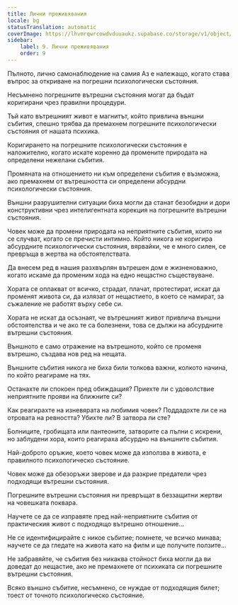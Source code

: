 ```yaml
---
title: Лични преживявания
locale: bg
statusTranslation: automatic
coverImage: https://lhvmrqwrcowdvduuaukz.supabase.co/storage/v1/object/public/strapi-uploads/small_cover-tratado-de-psicologia-revolucionaria.webp-5e15e1cec4e0ebebcde5d7fc7565d8fd.webp
sidebar:
    label: 9. Лични преживявания
    order: 9
---
```

Пълното, лично самонаблюдение на самия Аз е належащо, когато става въпрос за откриване на погрешни психологически състояния.

Несъмнено погрешните вътрешни състояния могат да бъдат коригирани чрез правилни процедури.

Тъй като вътрешният живот е магнитът, който привлича външни събития, спешно трябва да премахнем погрешните психологически състояния от нашата психика.

Коригирането на погрешните психологически състояния е наложително, когато искате коренно да промените природата на определени нежелани събития.

Промяната на отношението ни към определени събития е възможна, ако премахнем от вътрешността си определени абсурдни психологически състояния.

Външни разрушителни ситуации биха могли да станат безобидни и дори конструктивни чрез интелигентната корекция на погрешните вътрешни състояния.

Човек може да промени природата на неприятните събития, които ни се случват, когато се пречисти интимно. Който никога не коригира абсурдните психологически състояния, вярвайки, че е много силен, се превръща в жертва на обстоятелствата.

Да внесем ред в нашия разхвърлян вътрешен дом е жизненоважно, когато искаме да променим хода на едно нещастно съществуване.

Хората се оплакват от всичко, страдат, плачат, протестират, искат да променят живота си, да излязат от нещастието, в което се намират, за съжаление не работят върху себе си.

Хората не искат да осъзнаят, че вътрешният живот привлича външни обстоятелства и че ако те са болезнени, това се дължи на абсурдните вътрешни състояния.

Външното е само отражение на вътрешното, който се променя вътрешно, създава нов ред на нещата.

Външните събития никога не биха били толкова важни, колкото начина, по който реагираме на тях.

Останахте ли спокоен пред обиждащия? Приехте ли с удоволствие неприятните прояви на ближните си?

Как реагирахте на изневярата на любимия човек? Поддадохте ли се на отровата на ревността? Убихте ли? В затвора ли сте?

Болниците, гробищата или пантеоните, затворите са пълни с искрени, но заблудени хора, които реагираха абсурдно на външните събития.

Най-доброто оръжие, което човек може да използва в живота, е правилното психологическо състояние.

Човек може да обезоръжи зверове и да разкрие предатели чрез подходящи вътрешни състояния.

Погрешните вътрешни състояния ни превръщат в беззащитни жертви на човешката поквара.

Научете се да се изправяте пред най-неприятните събития от практическия живот с подходящо вътрешно отношение...

Не се идентифицирайте с никое събитие; помнете, че всичко минава; научете се да гледате на живота като на филм и ще получите ползите...

Не забравяйте, че събития без никаква стойност биха могли да ви доведат до нещастие, ако не премахнете от психиката си погрешните вътрешни състояния.

Всяко външно събитие, несъмнено, се нуждае от подходящия билет; тоест от точното психологическо състояние.

